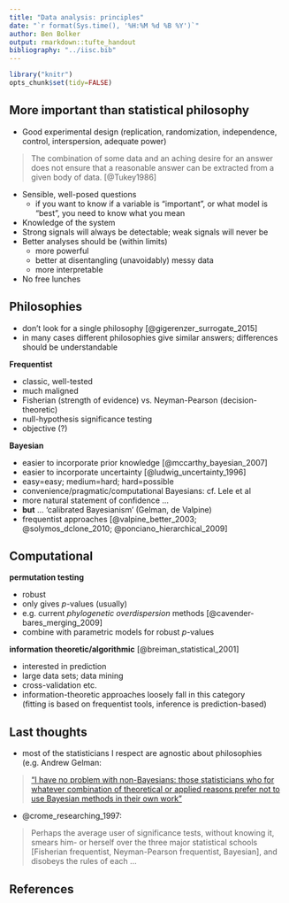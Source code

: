 ```yaml
---
title: "Data analysis: principles"
date: "`r format(Sys.time(), '%H:%M %d %B %Y')`"
author: Ben Bolker
output: rmarkdown::tufte_handout
bibliography: "../iisc.bib"
---
```


```r
library("knitr")
opts_chunk$set(tidy=FALSE)
```

## More important than statistical philosophy

* Good experimental design (replication, randomization, independence, control, interspersion, adequate power)

> The combination of some data and an aching desire for an answer does not ensure that a reasonable answer can be extracted from a given body of data. [@Tukey1986]

* Sensible, well-posed questions
    * if you want to know if a variable is "important", or what model is "best", you need to know what you mean
* Knowledge of the system
* Strong signals will always be detectable; weak signals will never be	
* Better analyses should be (within limits)
    * more powerful
	* better at disentangling (unavoidably) messy data
	* more interpretable
* No free lunches	

## Philosophies 

* don't look for a single philosophy [@gigerenzer_surrogate_2015]
* in many cases different philosophies give similar answers; differences should be understandable

**Frequentist**

* classic, well-tested
* much maligned
* Fisherian (strength of evidence) vs. Neyman-Pearson (decision-theoretic)
* null-hypothesis significance testing
* objective (?)

**Bayesian**
    
* easier to incorporate prior knowledge [@mccarthy_bayesian_2007]
* easier to incorporate uncertainty [@ludwig_uncertainty_1996]
* easy=easy; medium=hard; hard=possible 
* convenience/pragmatic/computational Bayesians: cf. Lele et al
* more natural statement of confidence ...
* **but** ... 'calibrated Bayesianism' (Gelman, de Valpine)
* frequentist approaches [@valpine_better_2003; @solymos_dclone_2010; @ponciano_hierarchical_2009]

## Computational

**permutation testing**

* robust
* only gives $p$-values (usually)
* e.g. current *phylogenetic overdispersion* methods [@cavender-bares_merging_2009]
* combine with parametric models for robust $p$-values

**information theoretic/algorithmic** [@breiman_statistical_2001]

* interested in prediction 
* large data sets; data mining
* cross-validation etc.
* information-theoretic approaches loosely fall in this category   
(fitting is based on frequentist tools, inference is prediction-based)

## Last thoughts

* most of the statisticians I respect are agnostic about philosophies (e.g. Andrew Gelman: 

> ["I have no problem with non-Bayesians: those statisticians who for whatever combination of theoretical or applied reasons prefer not to use Bayesian methods in their own work"](http://andrewgelman.com/2014/03/18/wacky-anti-bayesians/)

* @crome_researching_1997:

> Perhaps the average user of significance tests, without knowing it, smears him- or herself over the three major statistical schools [Fisherian frequentist, Neyman-Pearson frequentist, Bayesian], and disobeys the rules of each ...
	 

## References
